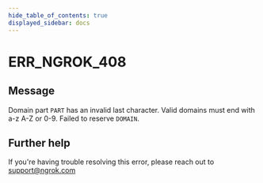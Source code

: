 ```yaml
---
hide_table_of_contents: true
displayed_sidebar: docs
---
```



# ERR_NGROK_408

## Message

Domain part `PART` has an invalid last character. Valid domains must end with a-z A-Z or 0-9. Failed to reserve `DOMAIN`.

<ErrorDetails error="err_ngrok_408" />

## Further help

If you're having trouble resolving this error, please reach out to [support@ngrok.com](mailto:support@ngrok.com?subject=Help%20with%20ERR_NGROK_408)
